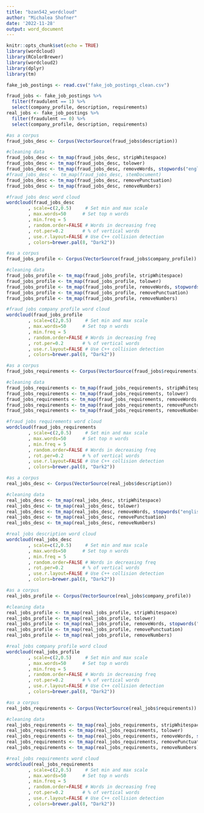 ```yaml
---
title: "bzan542_wordcloud"
author: "Michalea Shofner"
date: '2022-11-28'
output: word_document
---
```


```r
knitr::opts_chunk$set(echo = TRUE)
library(wordcloud)
library(RColorBrewer)
library(wordcloud2)
library(dplyr)
library(tm)
```


```r
fake_job_postings <- read.csv("fake_job_postings_clean.csv")

fraud_jobs <- fake_job_postings %>%
  filter(fraudulent == 1) %>%
  select(company_profile, description, requirements)
real_jobs <- fake_job_postings %>%
  filter(fraudulent == 0) %>%
  select(company_profile, description, requirements)

#as a corpus
fraud_jobs_desc <- Corpus(VectorSource(fraud_jobs$description))

#cleaning data
fraud_jobs_desc <- tm_map(fraud_jobs_desc, stripWhitespace)
fraud_jobs_desc <- tm_map(fraud_jobs_desc, tolower)
fraud_jobs_desc <- tm_map(fraud_jobs_desc, removeWords, stopwords("english"))
#fraud_jobs_desc <- tm_map(fraud_jobs_desc, stemDocument)
fraud_jobs_desc <- tm_map(fraud_jobs_desc, removePunctuation)
fraud_jobs_desc <- tm_map(fraud_jobs_desc, removeNumbers)

#fraud jobs desc word cloud
wordcloud(fraud_jobs_desc
        , scale=c(2,0.5)     # Set min and max scale
        , max.words=50      # Set top n words
        , min.freq = 5
        , random.order=FALSE # Words in decreasing freq
        , rot.per=0.2       # % of vertical words
        , use.r.layout=FALSE # Use C++ collision detection
        , colors=brewer.pal(8, "Dark2"))

#as a corpus
fraud_jobs_profile <- Corpus(VectorSource(fraud_jobs$company_profile))

#cleaning data
fraud_jobs_profile <- tm_map(fraud_jobs_profile, stripWhitespace)
fraud_jobs_profile <- tm_map(fraud_jobs_profile, tolower)
fraud_jobs_profile <- tm_map(fraud_jobs_profile, removeWords, stopwords("english"))
fraud_jobs_profile <- tm_map(fraud_jobs_profile, removePunctuation)
fraud_jobs_profile <- tm_map(fraud_jobs_profile, removeNumbers)

#fraud jobs company profile word cloud
wordcloud(fraud_jobs_profile
        , scale=c(2,0.5)     # Set min and max scale
        , max.words=50      # Set top n words
        , min.freq = 5
        , random.order=FALSE # Words in decreasing freq
        , rot.per=0.2       # % of vertical words
        , use.r.layout=FALSE # Use C++ collision detection
        , colors=brewer.pal(8, "Dark2"))

#as a corpus
fraud_jobs_requirements <- Corpus(VectorSource(fraud_jobs$requirements))

#cleaning data
fraud_jobs_requirements <- tm_map(fraud_jobs_requirements, stripWhitespace)
fraud_jobs_requirements <- tm_map(fraud_jobs_requirements, tolower)
fraud_jobs_requirements <- tm_map(fraud_jobs_requirements, removeWords, stopwords("english"))
fraud_jobs_requirements <- tm_map(fraud_jobs_requirements, removePunctuation)
fraud_jobs_requirements <- tm_map(fraud_jobs_requirements, removeNumbers)

#fraud jobs requirements word cloud
wordcloud(fraud_jobs_requirements
        , scale=c(2,0.5)     # Set min and max scale
        , max.words=50      # Set top n words
        , min.freq = 5
        , random.order=FALSE # Words in decreasing freq
        , rot.per=0.2       # % of vertical words
        , use.r.layout=FALSE # Use C++ collision detection
        , colors=brewer.pal(8, "Dark2"))

#as a corpus
real_jobs_desc <- Corpus(VectorSource(real_jobs$description))

#cleaning data
real_jobs_desc <- tm_map(real_jobs_desc, stripWhitespace)
real_jobs_desc <- tm_map(real_jobs_desc, tolower)
real_jobs_desc <- tm_map(real_jobs_desc, removeWords, stopwords("english"))
real_jobs_desc <- tm_map(real_jobs_desc, removePunctuation)
real_jobs_desc <- tm_map(real_jobs_desc, removeNumbers)

#real jobs description word cloud
wordcloud(real_jobs_desc
        , scale=c(2,0.5)     # Set min and max scale
        , max.words=50      # Set top n words
        , min.freq = 5
        , random.order=FALSE # Words in decreasing freq
        , rot.per=0.2       # % of vertical words
        , use.r.layout=FALSE # Use C++ collision detection
        , colors=brewer.pal(8, "Dark2"))

#as a corpus
real_jobs_profile <- Corpus(VectorSource(real_jobs$company_profile))

#cleaning data
real_jobs_profile <- tm_map(real_jobs_profile, stripWhitespace)
real_jobs_profile <- tm_map(real_jobs_profile, tolower)
real_jobs_profile <- tm_map(real_jobs_profile, removeWords, stopwords("english"))
real_jobs_profile <- tm_map(real_jobs_profile, removePunctuation)
real_jobs_profile <- tm_map(real_jobs_profile, removeNumbers)

#real jobs company profile word cloud
wordcloud(real_jobs_profile
        , scale=c(2,0.5)     # Set min and max scale
        , max.words=50      # Set top n words
        , min.freq = 5
        , random.order=FALSE # Words in decreasing freq
        , rot.per=0.2       # % of vertical words
        , use.r.layout=FALSE # Use C++ collision detection
        , colors=brewer.pal(8, "Dark2"))

#as a corpus
real_jobs_requirements <- Corpus(VectorSource(real_jobs$requirements))

#cleaning data
real_jobs_requirements <- tm_map(real_jobs_requirements, stripWhitespace)
real_jobs_requirements <- tm_map(real_jobs_requirements, tolower)
real_jobs_requirements <- tm_map(real_jobs_requirements, removeWords, stopwords("english"))
real_jobs_requirements <- tm_map(real_jobs_requirements, removePunctuation)
real_jobs_requirements <- tm_map(real_jobs_requirements, removeNumbers)

#real jobs requirements word cloud
wordcloud(real_jobs_requirements
        , scale=c(2,0.5)     # Set min and max scale
        , max.words=50      # Set top n words
        , min.freq = 5
        , random.order=FALSE # Words in decreasing freq
        , rot.per=0.2       # % of vertical words
        , use.r.layout=FALSE # Use C++ collision detection
        , colors=brewer.pal(8, "Dark2"))

```
